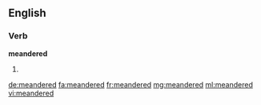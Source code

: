 ==English==

===Verb===
'''meandered'''

# {{en-past of|meander}}

[[de:meandered]]
[[fa:meandered]]
[[fr:meandered]]
[[mg:meandered]]
[[ml:meandered]]
[[vi:meandered]]